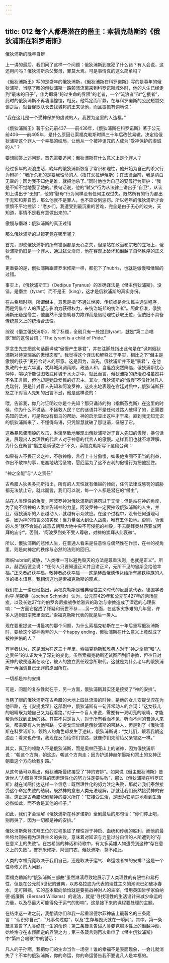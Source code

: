 ```yaml
---
---
---
```

title: 012 每个人都是潜在的僭主：索福克勒斯的《俄狄浦斯在科罗诺斯》
---







俄狄浦斯的晚年自辩

上一讲的最后，我们问了这样一个问题：俄狄浦斯到底犯了什么错？有人会说，这还用问吗？俄狄浦斯杀父娶母，罪莫大焉。可是事情真的这么简单吗？

《俄狄浦斯王》写的是盛年的俄狄浦斯，《俄狄浦斯在科罗诺斯》写的是暮年的俄狄浦斯，当瞎了眼的俄狄浦斯一路颠沛流离来到科罗诺斯城外时，他的人生已经走到“最末的日子”，作为即将“跨过生命的界限”的老者，一个“流浪者”和“乞援者”，此时的俄狄浦斯不再凄凄惶惶，相反，他笃定而平静，在与科罗诺斯的公民短暂交谈之后，就督促歌队长去找城邦的王来见他，而且振振有词地说：

“我在这儿是一个受神保护的虔诚的人，我要为这里的人造福。”

《俄狄浦斯王》著于公元前437——前436年，《俄狄浦斯在科罗诺斯》著于公元前406——前405年，是什么原因让索福克勒斯时隔三十年后改弦易辙，决定给俄狄浦斯这个罪人一个幸福的结局，让他从一个被神诅咒的人成为“受神保护的虔诚的人”？

要想回答上述问题，首先需要追问：俄狄浦斯在什么意义上是个罪人？

经过多年的流浪生活，晚年的俄狄浦斯恢复了常识和理性，他开始为自己的杀父行为辩护：“我所杀死的是要我性命的人（指其父拉伊俄斯）；在法律面前，我是清白无辜的；因为我不知他是谁，就把他杀了。”同时他也为自己的娶母行为辩护：“我是不知不觉地娶了她的。”换句话说，他的“弑父”行为从法律上讲出于“自卫”，从认知上讲出于“无知”，他的“娶母”行为同样没有任何主观过失。既然所有的行为都出于无知和非自愿，那么他就不是罪人，也不应受到惩罚。所以老年的俄狄浦斯才会愤愤不平地控诉：“老乡们，我遭受到最沉重的苦难，完全是由于无心的过失，天知道，事情不是我有意做出来的。”


傲慢与僭越：俄狄浦斯的真正过错

那么俄狄浦斯的过错究竟在哪里呢？

首先，即使俄狄浦斯的所有错误都是无心之失，但是站在政治和宗教的立场上，俄狄浦斯仍旧是一个罪人，通过弑父淫母，他在客观上破坏和僭越了自然秩序的正义性。

更重要的是，俄狄浦斯跟普罗米修斯一样，都犯下了hubris，也就是傲慢和僭越的过错。

事实上，《俄狄浦斯王》（Oedipus Tyranus）的准确译法是《僭主俄狄浦斯》。没错，是僭主（tyrant）而不是王（king），这才是俄狄浦斯的真实身份。

在古希腊时期，所谓僭主，意思是指“不通过世袭、传统或是合法民主选举程序，而是凭借个人的声望与影响力获得权力，来统治城邦的统治者”。照此标准，俄狄浦斯无疑是僭主，他虽然不是借助暴力欺诈而是借助理性获取王位，但依旧不具备传统意义上的统治合法性。

综观《僭主俄狄浦斯》，除了标题，全剧只有一处提到tyrant，就是“第二合唱歌”里的这句台词：“The tyrant is a child of Pride.”

罗念生先生把这句话翻译成“傲慢产生暴君”，并在注脚处指出此句是在“讽刺俄狄浦斯对待克瑞翁的傲慢态度”。我觉得这个译法和解释过于平实，相比之下“僭主是傲慢的孩子”更符合诗人的原意。这是因为，首先，俄狄浦斯并不是“暴君”，在他执政的十五六年里，忒拜城风调雨顺，政通人和，当瘟疫突然降临，俄狄浦斯忧心忡忡，竭尽所能试图救忒拜城于水火之中。就此而言，俄狄浦斯的统治资格虽然并不名正言顺，但他却是勤政爱民的好君主。其次，俄狄浦斯的“傲慢”不仅针对凡人克瑞翁，更是针对盲人先知和阿波罗神，这突出地表现在宫廷对质中，俄狄浦斯狂怒之下对盲人先知的出言不逊，他是这样说的：

喂，告诉我，你几时证明过你是个先知？那只诵诗的狗（指斯芬克斯）在这里的时候，你为什么不说话，不拯救人民？它的谜语并不是任何过路人破得了的，正需要先知的法术，可是你没有借鸟的帮助、神的启示显出这种才干来。直到我无知无识的俄狄浦斯来了，不懂得鸟语，只凭智慧就破了那谜语，征服了它。

这番暴风骤雨般的攻击，淋漓尽致地展现出俄狄浦斯对于盲人先知的傲慢，换句话说，展现出人类理性的代言人对于神意的代言人的傲慢。这样我们也就不难理解，为什么在断言“僭主是骄傲之子”不久，索福克勒斯写下这段台词：

如果有人不畏正义之神，不敬神像，言行上十分傲慢，如果他贪图不正当的利益，作出不敬神的事，愚蠢地玷污圣物，愿厄运为了这不吉利的傲慢行为把他捉住。


“神之全能”与“人之责任”

古希腊人狄奥多托斯指出，所有的人天性就有僭越的倾向，任何法律或惩罚的威胁都无法禁止它。就此而言，我们可以说，每一个人都是潜在的“僭主”。

站在人类理性的角度，阿波罗神对俄狄浦斯的惩罚过于无情；但是站在神的角度，为了向不信神的人类宣告诸神的力量，阿波罗神一定要摧毁俄狄浦斯的人生，并且，俄狄浦斯的人设越动人，就越有示众效应。在这个过程中，没有任何道理可讲，因为神的预言必须实现！当力量强大到让人战栗，唯有五体投地。否则，骄傲的人类“就不会诚心诚意去朝拜大地中央不可侵犯的神殿，不去朝拜奥林匹亚或阿拜的庙宇”。否则，“阿波罗到处不受人尊敬，对神的崇拜从此衰微”。

所以，俄狄浦斯的悲惨人生，在普通人看来是任意性与偶然性在作祟，在神的视角里，则是向神定的秩序与必然的法则的回归。

面临hubris的威胁，“人类唯一可以避免毁灭的方法是尊重法则，也就是正义”。所以，赫西俄德会说：“任何人只要知道正义并且讲正义，无所不见的宙斯会给他幸福。”正义者必获幸福，敬神者必获幸福——这是赫西俄德传达给所有黑铁种族的人类的根本讯息。我相信这也是索福克勒斯的观点。

我们在上一讲已经指出，索福克勒斯是雅典理性主义时代的反启蒙代表。德国学者约亨·施密特（Jochen Schmidt）认为，公元前429年和公元前427年的两场瘟疫，以及长达27年的伯罗奔尼撒战争给雅典的政治与宗教造成了深远的心理影响：“一方面它促成了怀疑和玩世不恭……另一方面，在这多灾多难的几年里，许多人逃到旧宗教里面去。”索福克勒斯代表的就是后一类人。

现在要重提这一讲最初的那个问题，为什么索福克勒斯在三十年后重写俄狄浦斯时，要给这个被神抛弃的人一个happy ending，俄狄浦斯在什么意义上竟然成了被神护佑的人？

有学者认为，这是因为在这三十年里，索福克勒斯和雅典人对于“神之全能”和“人之责任”的认识发生了深刻的变化，虽然索福克勒斯还试图回到旧宗教，但往日对天神的敬畏逐渐在淡化，被人的独立责任观念所取代。这就是为什么老年的俄狄浦斯一再强调自己无罪的原因所在。


一切都是神的安排

可是，问题的复杂性就在于，另一方面，俄狄浦斯其实还是接受了“神的安排”。

当瞎了眼的俄狄浦斯在古希腊的大地上四处流浪的时候，是他的女儿安提戈涅在为他带路，在《安提戈涅》这部剧中，俄狄浦斯有一句非常动人的台词：“这女孩儿的眼睛既为她自己又为我看路。”对于一个盲人来说，需要有一双明亮的眼睛，才能帮助他找到正确的路。其实不只是盲人，对于所有看而不见、听而不闻的普通人来说，都需要有人为他带路。安提戈涅曾经是俄狄浦斯的带路人，但是到了《俄狄浦斯在科罗诺斯》，领路人的角色却发生了逆转，俄狄浦斯说：“女儿们，跟着我朝这边走：看来也奇怪，我现在反而给你们领路，就像你们先前给父亲领路一样。”

其实，真正的领路人不是俄狄浦斯，而是奥林匹亚山上的诸神，因为俄狄浦斯说：“朝这个方向，朝这边，朝这个方向走；因为护送神赫尔墨斯和冥土的女神正朝着这个方向给我引路。”

从这句话可以看出，俄狄浦斯最终接受了“神的安排”。如果说《僭主俄狄浦斯》告诉世人“力图将非理性的因素理性化的努力注定要失败”，那么《俄狄浦斯在科罗诺斯》就在试图传达这样一个信息：既然理性化的努力注定失败，那就让我们泰然接受这个命定失败的结局，既然神的意志人类无法理解，那就让我们泰然接受神的安排。这正是古希腊悲剧精神的要义所在：“它接受生活，是因为它清楚地看到生活必然如此，而不会是其他的样子。”

如此，我们才会理解《俄狄浦斯在科罗诺斯》全剧最后的那句话：“你们停止吧，别再哭了，因为一切都是神的安排。”

俄狄浦斯荣登忒拜王位的过程象征了理性对于神启、血统和传统的胜利，而他的最终垮台则被视为理性主义的失败，意味着对知识与力量过分自信的人所遭到的“存在意义上的失败”。在古希腊的神话和诗歌中，有太多英雄人物遭受到这种“存在意义上的失败”。普罗米修斯、阿伽门农、俄狄浦斯，莫不如此。

人类的幸福究竟取决于我们自己，还是取决于运气、命运或者神的安排？这是一个性命攸关的大问题。

索福克勒斯的“俄狄浦斯三部曲”虽然淋漓尽致地展示了人类理性的有限性和易朽性，但是在公元前5世纪的雅典，以苏格拉底为代表的理性主义的潮流已如破冰春水，无可阻挡，它的基本取向恰恰就是要挑战神对人的主宰，借用英国哲学家伯纳德·威廉斯（Bernard Williams）的说法，就是“寻找理性的生活设计来减少命运的力量，以及尽最大可能得免于运气的影响”。这是接下来的课程要处理的主题。

在结束这一讲之前，我想请你们和我一起重温德尔菲神庙上最著名的三条箴言：“认识你自己”，“凡事勿过度”，以及“生存与毁灭就在一瞬间”。其中，第一条箴言宣告了人类终其一生的命题；第二条箴言告诫人类要克服本性上的僭越冲动，始终恪守在永恒固定的界限之内；第三条箴言则再次重申了《僭主俄狄浦斯》中“第四合唱歌”中的警示：

凡人的子孙啊，我把你们的生命当作一场空！谁的幸福不是表面现象，一会儿就消失了？不幸的俄狄浦斯，你的命运，你的命运警告我不要说凡人是幸福的。